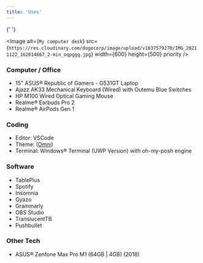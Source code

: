 ```yaml
---
title: 'Uses'
---
```


{' '}

<Image
  alt={`My computer desk`}
  src={`https://res.cloudinary.com/dogecorp/image/upload/v1637579270/IMG_20211122_162014867_2-min_oqpggg.jpg`}
  width={600}
  height={500}
  priority
/>
### Computer / Office

- 15" ASUS® Republic of Gamers - G531GT Laptop
- Ajazz AK33 Mechanical Keyboard (Wired) with Outemu Blue Switches
- HP M100 Wired Optical Gaming Mouse
- Realme® Earbuds Pro 2
- Realme® AirPods Gen 1

### Coding

- Editor: VSCode
- Theme: ([Omni](https://marketplace.visualstudio.com/items?itemName=rocketseat.theme-omni))
- Terminal: Windows® Terminal (UWP Version) with oh-my-posh engine

### Software

- TablePlus
- Spotify
- Insomnia
- Gyazo
- Grammarly
- OBS Studio
- TranslucentTB
- Pushbullet

### Other Tech

- ASUS® Zenfone Max Pro M1 (64GB | 4GB) (2018)
